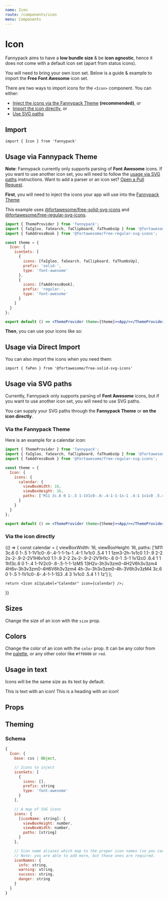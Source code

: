 ```yaml
---
name: Icon
route: /components/icon
menu: Components
---
```



# Icon

Fannypack aims to have a **low bundle size** & be **icon agnostic**, hence it does not come with a default icon set (apart from status icons).

You will need to bring your own icon set. Below is a guide & example to import the **Free Font Awesome** icon set.

There are two ways to import icons for the `<Icon>` component. You can either:

- [Inject the icons via the Fannypack Theme](#usage-via-fannypack-theme) **(recommended)**, or
- [Import the icon directly](#usage-via-direct-import), or
- [Use SVG paths](#usage-via-svg-paths)

## Import

`import { Icon } from 'fannypack'`

## Usage via Fannypack Theme

**Note**: Fannypack currently only supports parsing of **Font Awesome** icons. If you want to use another icon set, you will need to follow the [usage via SVG paths](#usage-via-svg-paths) instructions. Want to add a parser or an icon set? [Open a Pull Request](https://github.com/fannypackui/fannypack/pulls).

**First**, you will need to inject the icons your app will use into the [Fannypack Theme](/styling#theming)

This example uses [@fortawesome/free-solid-svg-icons](https://www.npmjs.com/package/@fortawesome/free-solid-svg-icons) and [@fortawesome/free-regular-svg-icons](https://www.npmjs.com/package/@fortawesome/free-regular-svg-icons).

```jsx
import { ThemeProvider } from 'fannypack';
import { faIgloo, faSearch, faClipboard, faThumbsUp } from '@fortawesome/free-solid-svg-icons';
import { faAddressBook } from '@fortawesome/free-regular-svg-icons';

const theme = {
  Icon: {
    iconSets: [
      {
        icons: [faIgloo, faSearch, faClipboard, faThumbsUp],
        prefix: 'solid-',
        type: 'font-awesome'
      },
      {
        icons: [faAddressBook],
        prefix: 'regular-',
        type: 'font-awesome'
      }
    ]
  }
};

export default () => <ThemeProvider theme={theme}><App/></ThemeProvider>
```

**Then**, you can use your icons like so:

<Playground>
  <Icon a11yLabel="Settings" icon="solid-igloo" />
</Playground>

## Usage via Direct Import

You can also import the icons when you need them:

`import { faPen } from '@fortawesome/free-solid-svg-icons'`

<Playground>
  <Icon a11yLabel="Settings" icon={faPen} type="font-awesome" />
</Playground>

## Usage via SVG paths

Currently, Fannypack only supports parsing of **Font Awesome** icons, but if you want to use another icon set, you will need to use SVG paths.

You can supply your SVG paths through the **Fannypack Theme** or **on the icon directly**.

### Via the Fannypack Theme

Here is an example for a calendar icon:

```jsx
import { ThemeProvider } from 'fannypack';
import { faIgloo, faSearch, faClipboard, faThumbsUp } from '@fortawesome/free-solid-svg-icons';
import { faAddressBook } from '@fortawesome/free-regular-svg-icons';

const theme = {
  Icon: {
    icons: {
      calendar: {
        viewBoxWidth: 16,
        viewBoxHeight: 16,
        paths: ['M11 3c.6 0 1-.5 1-1V1c0-.6-.4-1-1-1s-1 .4-1 1v1c0 .5.4 1 1 1zm3-2h-1v1c0 1.1-.9 2-2 2s-2-.9-2-2V1H6v1c0 1.1-.9 2-2 2s-2-.9-2-2V1H1c-.6 0-1 .5-1 1v12c0 .6.4 1 1 1h13c.6 0 1-.4 1-1V2c0-.6-.5-1-1-1zM5 13H2v-3h3v3zm0-4H2V6h3v3zm4 4H6v-3h3v3zm0-4H6V6h3v3zm4 4h-3v-3h3v3zm0-4h-3V6h3v3zM4 3c.6 0 1-.5 1-1V1c0-.6-.4-1-1-1S3 .4 3 1v1c0 .5.4 1 1 1z']
      }
    }
  }
};

export default () => <ThemeProvider theme={theme}><App/></ThemeProvider>
```

<Playground>
  <Icon a11yLabel="Calendar" icon="calendar" />
</Playground>

### Via the icon directly

<Playground>
  {() => {
    const calendar = {
      viewBoxWidth: 16,
      viewBoxHeight: 16,
      paths: ['M11 3c.6 0 1-.5 1-1V1c0-.6-.4-1-1-1s-1 .4-1 1v1c0 .5.4 1 1 1zm3-2h-1v1c0 1.1-.9 2-2 2s-2-.9-2-2V1H6v1c0 1.1-.9 2-2 2s-2-.9-2-2V1H1c-.6 0-1 .5-1 1v12c0 .6.4 1 1 1h13c.6 0 1-.4 1-1V2c0-.6-.5-1-1-1zM5 13H2v-3h3v3zm0-4H2V6h3v3zm4 4H6v-3h3v3zm0-4H6V6h3v3zm4 4h-3v-3h3v3zm0-4h-3V6h3v3zM4 3c.6 0 1-.5 1-1V1c0-.6-.4-1-1-1S3 .4 3 1v1c0 .5.4 1 1 1z']
    };

    return <Icon a11yLabel="Calendar" icon={calendar} />;
  }}
</Playground>

## Sizes

Change the size of an icon with the `size` prop.

<Playground>
  <Icon a11yLabel="Settings" icon="solid-igloo" size="small" />
  <Icon a11yLabel="Settings" icon="solid-igloo" marginLeft="major-1" />
  <Icon a11yLabel="Settings" icon="solid-igloo" size="medium" marginLeft="major-1" />
  <Icon a11yLabel="Settings" icon="solid-igloo" size="large" marginLeft="major-1" />
  <Icon a11yLabel="Settings" icon="solid-igloo" size="xlarge" marginLeft="major-1" />
  <Icon a11yLabel="Settings" icon="solid-igloo" size="xxlarge" marginLeft="major-1" />
  <Icon a11yLabel="Settings" icon="solid-igloo" size="xxxlarge" marginLeft="major-1" />
</Playground>

## Colors

Change the color of an icon with the `color` prop. It can be any color from the [palette](/palette), or any other color like `#ff0000` or `red`.

<Playground>
  <Icon a11yLabel="Success" icon="success" color="success" />
  <Icon a11yLabel="Error" icon="danger" color="danger" marginLeft="major-1" />
  <Icon a11yLabel="Warning" icon="warning" color="warning" marginLeft="major-1" />
  <Icon a11yLabel="Copy" icon="solid-clipboard" color="primary" marginLeft="major-1" />
</Playground>

## Usage in text

Icons will be the same size as its text by default.

<Playground>
  <Text>
    This is text with an icon! <Icon a11yLabel="Thumbs up" icon="solid-thumbs-up" />
  </Text>
  <Heading use="h3" marginTop="major-2">
    This is a heading with an icon! <Icon a11yLabel="Thumbs up" icon="solid-thumbs-up" />
  </Heading>
</Playground>

## Props

<PropsTable component={IconProps} />

## Theming

### Schema

```jsx
{
  Icon: {
    base: css | Object,

    // Icons to inject
    iconSets: [
      {
        icons: [],
        prefix: string
        type: 'font-awesome'
      }
    ],

    // A map of SVG icons
    icons: {
      [iconName: string]: {
        viewBoxHeight: number,
        viewBoxWidth: number,
        paths: [string]
      }
    },

    // Icon name aliases which map to the proper icon names (so you can use <Icon icon="info">).
    // Note: you are able to add more, but these ones are required.
    iconNames: {
      info: string,
      warning: string,
      success: string,
      danger: string
    }
  }
}
```
